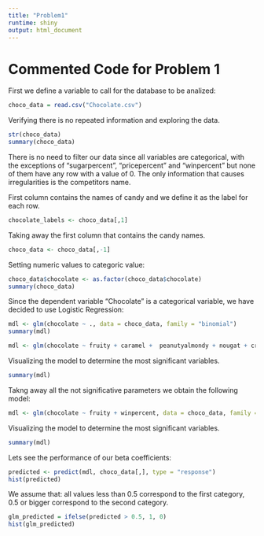 ```yaml
---
title: "Problem1"
runtime: shiny
output: html_document
---
```


# Commented Code for Problem 1

First we define a variable to call for the database to be analized:
```r
choco_data = read.csv("Chocolate.csv")
```

Verifying there is no repeated information and exploring the data.
```r
str(choco_data) 
summary(choco_data)
```

There is no need to filter our data since all variables are categorical, with the exceptions of "sugarpercent", "pricepercent" and "winpercent" but none of them have any row with a value of 0. The only information that causes irregularities is the competitors name.

First column contains the names of candy and we define it as the label for each row.
```r
chocolate_labels <- choco_data[,1]
```

Taking away the first column that contains the candy names.
```r
choco_data <- choco_data[,-1] 
```

Setting numeric values to categoric value:
```r
choco_data$chocolate <- as.factor(choco_data$chocolate)
summary(choco_data)
```

Since the dependent variable "Chocolate" is a categorical variable, we have decided to use Logistic Regression:
```r
mdl <- glm(chocolate ~ ., data = choco_data, family = "binomial")
summary(mdl)

mdl <- glm(chocolate ~ fruity + caramel +  peanutyalmondy + nougat + crispedricewafer + hard + bar + pluribus + sugarpercent + pricepercent + winpercent, data = choco_data, family = "binomial")
```

Visualizing the model to determine the most significant variables.
```r
summary(mdl) 
```

Takng away all the not significative parameters we obtain the following model:
```r
mdl <- glm(chocolate ~ fruity + winpercent, data = choco_data, family = "binomial")
```

Visualizing the model to determine the most significant variables.
```r
summary(mdl) 
```

Lets see the performance of our beta coefficients:
```r
predicted <- predict(mdl, choco_data[,], type = "response")
hist(predicted)
```

We assume that: all values less than 0.5 correspond to the first category, 0.5 or bigger correspond to the second category.
```r
glm_predicted = ifelse(predicted > 0.5, 1, 0)
hist(glm_predicted)
```

